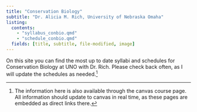 ```yaml
---
title: "Conservation Biology"
subtitle: "Dr. Alicia M. Rich, University of Nebraska Omaha"
listing: 
  contents:
    - "syllabus_conbio.qmd"
    - "schedule_conbio.qmd"
  fields: [title, subtitle, file-modified, image]
---
```


On this site you can find the most up to date syllabi and schedules for Conservation Biology at UNO with Dr. Rich. Please check back often, as I will update the schedules as needed.[^1]


[^1]: The information here is also available through the canvas course page. All information should update to canvas in real time, as these pages are embedded as direct links there.